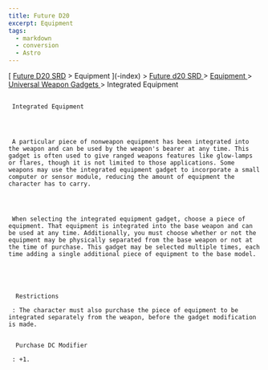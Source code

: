 ```yaml
---
title: Future D20
excerpt: Equipment
tags:
  - markdown
  - conversion
  - Astro
---
```







[
[Future D20 SRD]( / ) > Equipment
     ](-index)
     >
     [
      Future d20 SRD
     ](future-d20-srd-index)
     >
     [
      Equipment
     ](future-d20-srd-equipment-index)
     >
     [
      Universal Weapon Gadgets
     ](future-d20-srd-equipment-gadgets-universal-weapons-index)
     > Integrated Equipment
    





## 
     Integrated Equipment
    



     A particular piece of nonweapon equipment has been integrated into the weapon and can be used by the weapon's bearer at any time. This gadget is often used to give ranged weapons features like glow-lamps or flares, though it is not limited to those applications. Some weapons may use the integrated equipment gadget to incorporate a small computer or sensor module, reducing the amount of equipment the character has to carry.
    



     When selecting the integrated equipment gadget, choose a piece of equipment. That equipment is integrated into the base weapon and can be used at any time. Additionally, you must choose whether or not the equipment may be physically separated from the base weapon or not at the time of purchase. This gadget may be selected multiple times, each time adding a single additional piece of equipment to the base model.
    




      Restrictions
     
     : The character must also purchase the piece of equipment to be integrated separately from the weapon, before the gadget modification is made.
     

      Purchase DC Modifier
     
     : +1.
    




